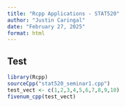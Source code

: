---
title: "Rcpp Applications - STAT520"
author: "Justin Caringal"
date: "February 27, 2025"
format: html
---

## Test

```{r}
library(Rcpp)
sourceCpp("stat520_seminar1.cpp")
test_vect <- c(1,2,3,4,5,6,7,8,9,10)
fivenum_cpp(test_vect)
```

